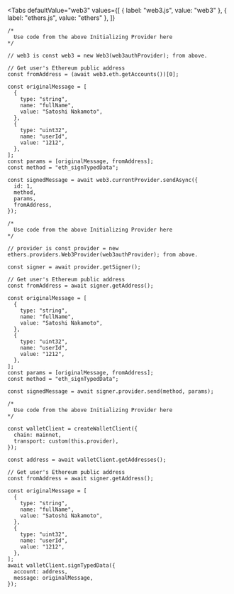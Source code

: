 
<Tabs
  defaultValue="web3"
  values={[
    { label: "web3.js", value: "web3" },
    { label: "ethers.js", value: "ethers" },
  ]}
>
<TabItem value="web3">

```tsx
/*
  Use code from the above Initializing Provider here
*/

// web3 is const web3 = new Web3(web3authProvider); from above.

// Get user's Ethereum public address
const fromAddress = (await web3.eth.getAccounts())[0];

const originalMessage = [
  {
    type: "string",
    name: "fullName",
    value: "Satoshi Nakamoto",
  },
  {
    type: "uint32",
    name: "userId",
    value: "1212",
  },
];
const params = [originalMessage, fromAddress];
const method = "eth_signTypedData";

const signedMessage = await web3.currentProvider.sendAsync({
  id: 1,
  method,
  params,
  fromAddress,
});
```

</TabItem>
<TabItem value="ethers">

```tsx
/*
  Use code from the above Initializing Provider here
*/

// provider is const provider = new ethers.providers.Web3Provider(web3authProvider); from above.

const signer = await provider.getSigner();

// Get user's Ethereum public address
const fromAddress = await signer.getAddress();

const originalMessage = [
  {
    type: "string",
    name: "fullName",
    value: "Satoshi Nakamoto",
  },
  {
    type: "uint32",
    name: "userId",
    value: "1212",
  },
];
const params = [originalMessage, fromAddress];
const method = "eth_signTypedData";

const signedMessage = await signer.provider.send(method, params);
```

</TabItem>
<TabItem value="viem">

```tsx
/*
  Use code from the above Initializing Provider here
*/

const walletClient = createWalletClient({
  chain: mainnet,
  transport: custom(this.provider),
});

const address = await walletClient.getAddresses();

// Get user's Ethereum public address
const fromAddress = await signer.getAddress();

const originalMessage = [
  {
    type: "string",
    name: "fullName",
    value: "Satoshi Nakamoto",
  },
  {
    type: "uint32",
    name: "userId",
    value: "1212",
  },
];
await walletClient.signTypedData({
  account: address,
  message: originalMessage,
});
```

</TabItem>
</Tabs>
